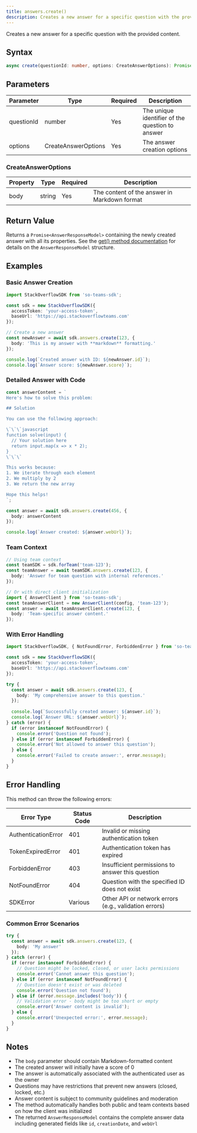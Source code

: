```yaml
---
title: answers.create()
description: Creates a new answer for a specific question with the provided content.
---
```


Creates a new answer for a specific question with the provided content.

## Syntax

```typescript
async create(questionId: number, options: CreateAnswerOptions): Promise<AnswerResponseModel>
```

## Parameters

| Parameter | Type | Required | Description |
|-----------|------|----------|-------------|
| questionId | number | Yes | The unique identifier of the question to answer |
| options | CreateAnswerOptions | Yes | The answer creation options |

### CreateAnswerOptions

| Property | Type | Required | Description |
|----------|------|----------|-------------|
| body | string | Yes | The content of the answer in Markdown format |

## Return Value

Returns a `Promise<AnswerResponseModel>` containing the newly created answer with all its properties. See the [get() method documentation](./get) for details on the `AnswerResponseModel` structure.

## Examples

### Basic Answer Creation

```typescript
import StackOverflowSDK from 'so-teams-sdk';

const sdk = new StackOverflowSDK({
  accessToken: 'your-access-token',
  baseUrl: 'https://api.stackoverflowteams.com'
});

// Create a new answer
const newAnswer = await sdk.answers.create(123, {
  body: 'This is my answer with **markdown** formatting.'
});

console.log(`Created answer with ID: ${newAnswer.id}`);
console.log(`Answer score: ${newAnswer.score}`);
```

### Detailed Answer with Code

```typescript
const answerContent = `
Here's how to solve this problem:

## Solution

You can use the following approach:

\`\`\`javascript
function solve(input) {
  // Your solution here
  return input.map(x => x * 2);
}
\`\`\`

This works because:
1. We iterate through each element
2. We multiply by 2
3. We return the new array

Hope this helps!
`;

const answer = await sdk.answers.create(456, {
  body: answerContent
});

console.log(`Answer created: ${answer.webUrl}`);
```

### Team Context

```typescript
// Using team context
const teamSDK = sdk.forTeam('team-123');
const teamAnswer = await teamSDK.answers.create(123, {
  body: 'Answer for team question with internal references.'
});

// Or with direct client initialization
import { AnswerClient } from 'so-teams-sdk';
const teamAnswerClient = new AnswerClient(config, 'team-123');
const answer = await teamAnswerClient.create(123, {
  body: 'Team-specific answer content.'
});
```

### With Error Handling

```typescript
import StackOverflowSDK, { NotFoundError, ForbiddenError } from 'so-teams-sdk';

const sdk = new StackOverflowSDK({
  accessToken: 'your-access-token',
  baseUrl: 'https://api.stackoverflowteams.com'
});

try {
  const answer = await sdk.answers.create(123, {
    body: 'My comprehensive answer to this question.'
  });
  
  console.log(`Successfully created answer: ${answer.id}`);
  console.log(`Answer URL: ${answer.webUrl}`);
} catch (error) {
  if (error instanceof NotFoundError) {
    console.error('Question not found');
  } else if (error instanceof ForbiddenError) {
    console.error('Not allowed to answer this question');
  } else {
    console.error('Failed to create answer:', error.message);
  }
}
```

## Error Handling

This method can throw the following errors:

| Error Type | Status Code | Description |
|------------|-------------|-------------|
| AuthenticationError | 401 | Invalid or missing authentication token |
| TokenExpiredError | 401 | Authentication token has expired |
| ForbiddenError | 403 | Insufficient permissions to answer this question |
| NotFoundError | 404 | Question with the specified ID does not exist |
| SDKError | Various | Other API or network errors (e.g., validation errors) |

### Common Error Scenarios

```typescript
try {
  const answer = await sdk.answers.create(123, {
    body: 'My answer'
  });
} catch (error) {
  if (error instanceof ForbiddenError) {
    // Question might be locked, closed, or user lacks permissions
    console.error('Cannot answer this question');
  } else if (error instanceof NotFoundError) {
    // Question doesn't exist or was deleted
    console.error('Question not found');
  } else if (error.message.includes('body')) {
    // Validation error - body might be too short or empty
    console.error('Answer content is invalid');
  } else {
    console.error('Unexpected error:', error.message);
  }
}
```

## Notes

- The `body` parameter should contain Markdown-formatted content
- The created answer will initially have a score of 0
- The answer is automatically associated with the authenticated user as the owner
- Questions may have restrictions that prevent new answers (closed, locked, etc.)
- Answer content is subject to community guidelines and moderation
- The method automatically handles both public and team contexts based on how the client was initialized
- The returned `AnswerResponseModel` contains the complete answer data including generated fields like `id`, `creationDate`, and `webUrl`